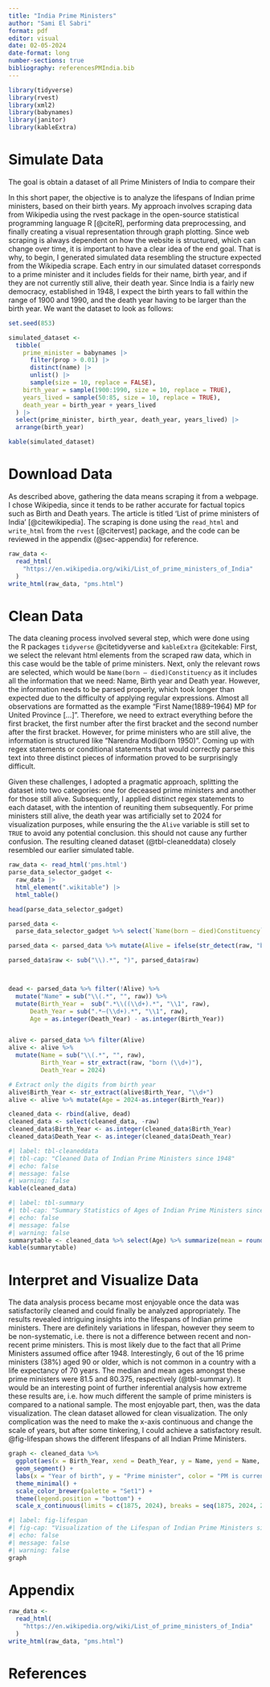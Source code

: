 ```yaml
---
title: "India Prime Ministers"
author: "Sami El Sabri"
format: pdf
editor: visual
date: 02-05-2024
date-format: long
number-sections: true
bibliography: referencesPMIndia.bib
---
```


```r
library(tidyverse)
library(rvest)
library(xml2)
library(babynames)
library(janitor)
library(kableExtra)

```

# Simulate Data {#sec-simulate}

The goal is obtain a dataset of all Prime Ministers of India to compare their

In this short paper, the objective is to analyze the lifespans of Indian prime ministers, based on their birth years. My approach involves scraping data from Wikipedia using the rvest package in the open-source statistical programming language R [@citeR], performing data preprocessing, and finally creating a visual representation through graph plotting. Since web scraping is always dependent on how the website is structured, which can change over time, it is important to have a clear idea of the end goal. That is why, to begin, I generated simulated data resembling the structure expected from the Wikipedia scrape. Each entry in our simulated dataset corresponds to a prime minister and it includes fields for their name, birth year, and if they are not currently still alive, their death year. Since India is a fairly new democracy, established in 1948, I expect the birth years to fall within the range of 1900 and 1990, and the death year having to be larger than the birth year. We want the dataset to look as follows:

```r
set.seed(853)

simulated_dataset <-
  tibble(
    prime_minister = babynames |>
      filter(prop > 0.01) |>
      distinct(name) |>
      unlist() |>
      sample(size = 10, replace = FALSE),
    birth_year = sample(1900:1990, size = 10, replace = TRUE),
    years_lived = sample(50:85, size = 10, replace = TRUE),
    death_year = birth_year + years_lived
  ) |>
  select(prime_minister, birth_year, death_year, years_lived) |>
  arrange(birth_year)

kable(simulated_dataset)
```

# Download Data {#sec-download}

As described above, gathering the data means scraping it from a webpage. I chose Wikipedia, since it tends to be rather accurate for factual topics such as Birth and Death years. The article is titled 'List of prime ministers of India' [@citewikipedia]. The scraping is done using the `read_html` and `write_html` from the `rvest` [@citervest] package, and the code can be reviewed in the appendix (@sec-appendix) for reference.

```r
raw_data <-
  read_html(
    "https://en.wikipedia.org/wiki/List_of_prime_ministers_of_India"
  )
write_html(raw_data, "pms.html")
```

# Clean Data {#sec-clean}

The data cleaning process involved several step, which were done using the R packages `tidyverse` @citetidyverse and `kableExtra` @citekable: First, we select the relevant html elements from the scraped raw data, which in this case would be the table of prime ministers. Next, only the relevant rows are selected, which would be `Name(born – died)Constituency` as it includes all the information that we need: Name, Birth year and Death year. However, the information needs to be parsed properly, which took longer than expected due to the difficulty of applying regular expressions. Almost all observations are formatted as the example "First Name(1889–1964) MP for United Province \[...\]". Therefore, we need to extract everything before the first bracket, the first number after the first bracket and the second number after the first bracket. However, for prime ministers who are still alive, the information is structured like "Narendra Modi(born 1950)". Coming up with regex statements or conditional statements that would correctly parse this text into three distinct pieces of information proved to be surprisingly difficult.

Given these challenges, I adopted a pragmatic approach, splitting the dataset into two categories: one for deceased prime ministers and another for those still alive. Subsequently, I applied distinct regex statements to each dataset, with the intention of reuniting them subsequently. For prime ministers still alive, the death year was artificially set to 2024 for visualization purposes, while ensuring the the `Alive` variable is still set to `TRUE` to avoid any potential conclusion. this should not cause any further confusion. The resulting cleaned dataset (@tbl-cleaneddata) closely resembled our earlier simulated table.

```r
raw_data <- read_html('pms.html')
parse_data_selector_gadget <-
  raw_data |>
  html_element(".wikitable") |>
  html_table()

head(parse_data_selector_gadget)
```

```r
parsed_data <-
  parse_data_selector_gadget %>% select(`Name(born – died)Constituency`) %>% unique() %>% rename('raw' = `Name(born – died)Constituency` )

parsed_data <- parsed_data %>% mutate(Alive = ifelse(str_detect(raw, "born"), TRUE, FALSE))

parsed_data$raw <- sub("\\).*", ")", parsed_data$raw)



dead <- parsed_data %>% filter(!Alive) %>% 
  mutate("Name" = sub("\\(.*", "", raw)) %>% 
  mutate(Birth_Year =  sub(".*\\((\\d+).*", "\\1", raw),
      Death_Year = sub(".*–(\\d+).*", "\\1", raw),
      Age = as.integer(Death_Year) - as.integer(Birth_Year))


alive <- parsed_data %>% filter(Alive)
alive <- alive %>%
  mutate(Name = sub("\\(.*", "", raw), 
         Birth_Year = str_extract(raw, "born (\\d+)"),
         Death_Year = 2024) 

# Extract only the digits from birth year
alive$Birth_Year <- str_extract(alive$Birth_Year, "\\d+")
alive <- alive %>% mutate(Age = 2024-as.integer(Birth_Year))

cleaned_data <- rbind(alive, dead)
cleaned_data <- select(cleaned_data, -raw)
cleaned_data$Birth_Year <- as.integer(cleaned_data$Birth_Year)
cleaned_data$Death_Year <- as.integer(cleaned_data$Death_Year)


```

```r
#| label: tbl-cleaneddata
#| tbl-cap: "Cleaned Data of Indian Prime Ministers since 1948"
#| echo: false
#| message: false
#| warning: false
kable(cleaned_data)
```

```r
#| label: tbl-summary
#| tbl-cap: "Summary Statistics of Ages of Indian Prime Ministers since 1948"
#| echo: false
#| message: false
#| warning: false
summarytable <- cleaned_data %>% select(Age) %>% summarize(mean = round(mean(Age),2), median = median(Age), sd = round(sd(Age),2))
kable(summarytable)
```

# Interpret and Visualize Data {#sec-visualize}

The data analysis process became most enjoyable once the data was satisfactorily cleaned and could finally be analyzed appropriately. The results revealed intriguing insights into the lifespans of Indian prime ministers. There are definitely variations in lifespan, however they seem to be non-systematic, i.e. there is not a difference between recent and non-recent prime ministers. This is most likely due to the fact that all Prime Ministers assumed office after 1948. Interestingly, 6 out of the 16 prime ministers (38%) aged 90 or older, which is not common in a country with a life expectancy of 70 years. The median and mean ages amongst these prime ministers were 81.5 and 80.375, respectively (@tbl-summary). It would be an interesting point of further inferential analysis how extreme these results are, i.e. how much different the sample of prime ministers is compared to a national sample. The most enjoyable part, then, was the data visualization. The clean dataset allowed for clean visualization. The only complication was the need to make the x-axis continuous and change the scale of years, but after some tinkering, I could achieve a satisfactory result. @fig-lifespan shows the different lifespans of all Indian Prime Ministers.

```r
graph <- cleaned_data %>% 
  ggplot(aes(x = Birth_Year, xend = Death_Year, y = Name, yend = Name, color = Alive)) +
  geom_segment() +
  labs(x = "Year of birth", y = "Prime minister", color = "PM is currently alive") +
  theme_minimal() +
  scale_color_brewer(palette = "Set1") +
  theme(legend.position = "bottom") +
  scale_x_continuous(limits = c(1875, 2024), breaks = seq(1875, 2024, 25)) 
```

```r
#| label: fig-lifespan
#| fig-cap: "Visualization of the Lifespan of Indian Prime Ministers since 1948"
#| echo: false
#| message: false
#| warning: false
graph
```

# Appendix {#sec-appendix}

```r
raw_data <-
  read_html(
    "https://en.wikipedia.org/wiki/List_of_prime_ministers_of_India"
  )
write_html(raw_data, "pms.html")
```

# References
